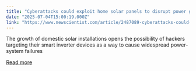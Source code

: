 ```yaml
---
title: "Cyberattacks could exploit home solar panels to disrupt power grids"
date: "2025-07-04T15:00:19.000Z"
link: "https://www.newscientist.com/article/2487089-cyberattacks-could-exploit-home-solar-panels-to-disrupt-power-grids/?utm_campaign=RSS%7CNSNS&utm_source=NSNS&utm_medium=RSS&utm_content=technology"
---
```


The growth of domestic solar installations opens the possibility of hackers targeting their smart inverter devices as a way to cause widespread power-system failures

[Read more](https://www.newscientist.com/article/2487089-cyberattacks-could-exploit-home-solar-panels-to-disrupt-power-grids/?utm_campaign=RSS%7CNSNS&utm_source=NSNS&utm_medium=RSS&utm_content=technology)
